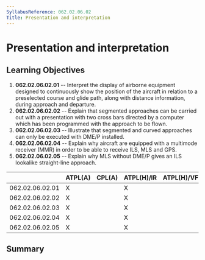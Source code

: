 ```yaml
---
SyllabusReference: 062.02.06.02
Title: Presentation and interpretation
---
```


# Presentation and interpretation

## Learning Objectives

1.  **062.02.06.02.01** -- Interpret the display of airborne equipment designed
    to continuously show the position of the aircraft in relation to a
    preselected course and glide path, along with distance information, during
    approach and departure.
2.  **062.02.06.02.02** -- Explain that segmented approaches can be carried out
    with a presentation with two cross bars directed by a computer which has been
    programmed with the approach to be flown.
3.  **062.02.06.02.03** -- Illustrate that segmented and curved approaches can
    only be executed with DME/P installed.
4.  **062.02.06.02.04** -- Explain why aircraft are equipped with a multimode
    receiver (MMR) in order to be able to receive ILS, MLS and GPS.
5.  **062.02.06.02.05** -- Explain why MLS without DME/P gives an ILS lookalike
    straight-line approach.

|                 | ATPL(A) | CPL(A) | ATPL(H)/IR | ATPL(H)/VFR | CPL(H) | IR  | CBIR(A) |
| --------------- | ------- | ------ | ---------- | ----------- | ------ | --- | ------- |
| 062.02.06.02.01 | X       |        | X          |             |        | X   |         |
| 062.02.06.02.02 | X       |        | X          |             |        | X   |         |
| 062.02.06.02.03 | X       |        | X          |             |        | X   |         |
| 062.02.06.02.04 | X       |        | X          |             |        | X   |         |
| 062.02.06.02.05 | X       |        | X          |             |        | X   |         |

## Summary

